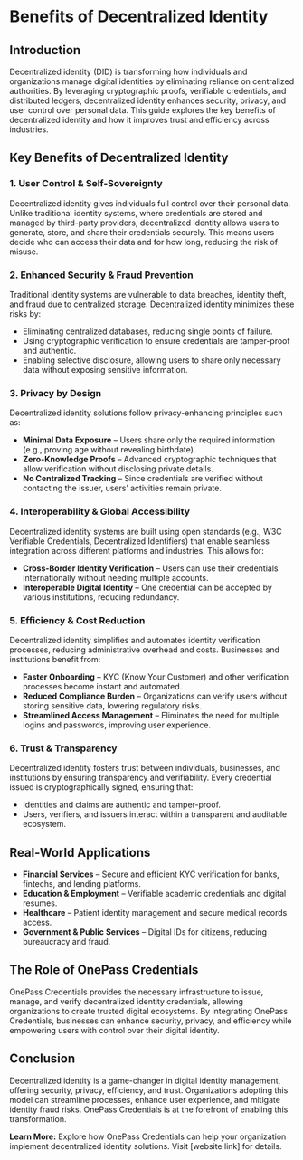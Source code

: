 # Benefits of Decentralized Identity

## Introduction

Decentralized identity (DID) is transforming how individuals and organizations manage digital identities by eliminating reliance on centralized authorities. By leveraging cryptographic proofs, verifiable credentials, and distributed ledgers, decentralized identity enhances security, privacy, and user control over personal data. This guide explores the key benefits of decentralized identity and how it improves trust and efficiency across industries.

## Key Benefits of Decentralized Identity

### 1. **User Control & Self-Sovereignty**

Decentralized identity gives individuals full control over their personal data. Unlike traditional identity systems, where credentials are stored and managed by third-party providers, decentralized identity allows users to generate, store, and share their credentials securely. This means users decide who can access their data and for how long, reducing the risk of misuse.

### 2. **Enhanced Security & Fraud Prevention**

Traditional identity systems are vulnerable to data breaches, identity theft, and fraud due to centralized storage. Decentralized identity minimizes these risks by:

- Eliminating centralized databases, reducing single points of failure.
- Using cryptographic verification to ensure credentials are tamper-proof and authentic.
- Enabling selective disclosure, allowing users to share only necessary data without exposing sensitive information.

### 3. **Privacy by Design**

Decentralized identity solutions follow privacy-enhancing principles such as:

- **Minimal Data Exposure** – Users share only the required information (e.g., proving age without revealing birthdate).
- **Zero-Knowledge Proofs** – Advanced cryptographic techniques that allow verification without disclosing private details.
- **No Centralized Tracking** – Since credentials are verified without contacting the issuer, users’ activities remain private.

### 4. **Interoperability & Global Accessibility**

Decentralized identity systems are built using open standards (e.g., W3C Verifiable Credentials, Decentralized Identifiers) that enable seamless integration across different platforms and industries. This allows for:

- **Cross-Border Identity Verification** – Users can use their credentials internationally without needing multiple accounts.
- **Interoperable Digital Identity** – One credential can be accepted by various institutions, reducing redundancy.

### 5. **Efficiency & Cost Reduction**

Decentralized identity simplifies and automates identity verification processes, reducing administrative overhead and costs. Businesses and institutions benefit from:

- **Faster Onboarding** – KYC (Know Your Customer) and other verification processes become instant and automated.
- **Reduced Compliance Burden** – Organizations can verify users without storing sensitive data, lowering regulatory risks.
- **Streamlined Access Management** – Eliminates the need for multiple logins and passwords, improving user experience.

### 6. **Trust & Transparency**

Decentralized identity fosters trust between individuals, businesses, and institutions by ensuring transparency and verifiability. Every credential issued is cryptographically signed, ensuring that:

- Identities and claims are authentic and tamper-proof.
- Users, verifiers, and issuers interact within a transparent and auditable ecosystem.

## Real-World Applications

- **Financial Services** – Secure and efficient KYC verification for banks, fintechs, and lending platforms.
- **Education & Employment** – Verifiable academic credentials and digital resumes.
- **Healthcare** – Patient identity management and secure medical records access.
- **Government & Public Services** – Digital IDs for citizens, reducing bureaucracy and fraud.

## The Role of OnePass Credentials

OnePass Credentials provides the necessary infrastructure to issue, manage, and verify decentralized identity credentials, allowing organizations to create trusted digital ecosystems. By integrating OnePass Credentials, businesses can enhance security, privacy, and efficiency while empowering users with control over their digital identity.

## Conclusion

Decentralized identity is a game-changer in digital identity management, offering security, privacy, efficiency, and trust. Organizations adopting this model can streamline processes, enhance user experience, and mitigate identity fraud risks. OnePass Credentials is at the forefront of enabling this transformation.

**Learn More:** Explore how OnePass Credentials can help your organization implement decentralized identity solutions. Visit [website link] for details.
